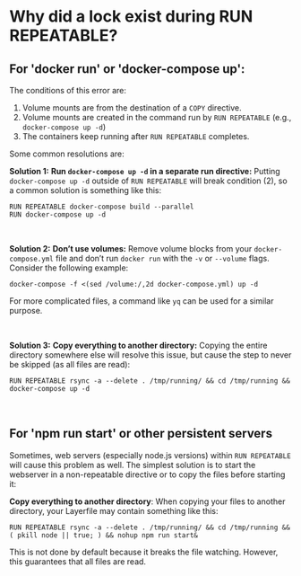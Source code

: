 # Why did a lock exist during RUN REPEATABLE?


## For 'docker run' or 'docker-compose up':

The conditions of this error are:


1. Volume mounts are from the destination of a `COPY` directive.
2. Volume mounts are created in the command run by `RUN REPEATABLE` (e.g., `docker-compose up -d`)
3. The containers keep running after `RUN REPEATABLE` completes.

Some common resolutions are: 

**Solution 1:** **Run `docker-compose up -d` in a separate run directive:** Putting `docker-compose up -d` outside of `RUN REPEATABLE` will break condition (2), so a common solution is something like this:

```Layerfile
RUN REPEATABLE docker-compose build --parallel
RUN docker-compose up -d
```

<br />

**Solution 2:** **Don’t use volumes:** Remove volume blocks from your `docker-compose.yml` file and don’t run `docker run` with the `-v` or `--volume` flags. Consider the following example:

```shell
docker-compose -f <(sed /volume:/,2d docker-compose.yml) up -d
```

For more complicated files, a command like `yq` can be used for a similar purpose.

<br />

**Solution 3:** **Copy everything to another directory:** Copying the entire directory somewhere else will resolve this issue, but cause the step to never be skipped (as all files are read):

```Layerfile
RUN REPEATABLE rsync -a --delete . /tmp/running/ && cd /tmp/running && docker-compose up -d
```

<br />

## For 'npm run start' or other persistent servers

Sometimes, web servers (especially node.js versions) within `RUN REPEATABLE` will cause this problem as well. The simplest solution is to start the webserver in a non-repeatable directive or to copy the files before starting it: 

**Copy everything to another directory**: When copying your files to another directory, your Layerfile may contain something like this:

```Layerfile
RUN REPEATABLE rsync -a --delete . /tmp/running/ && cd /tmp/running && ( pkill node || true; ) && nohup npm run start&
```
This is not done by default because it breaks the file watching. However, this guarantees that all files are read.

<br />
